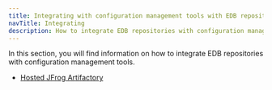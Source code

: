 ```yaml
---
title: Integrating with configuration management tools with EDB repositories
navTitle: Integrating
description: How to integrate EDB repositories with configuration management tools
---
```


In this section, you will find information on how to integrate EDB repositories with configuration management tools.

  * [Hosted JFrog Artifactory](artifactory)

<br/>
<br/>
<br/>



